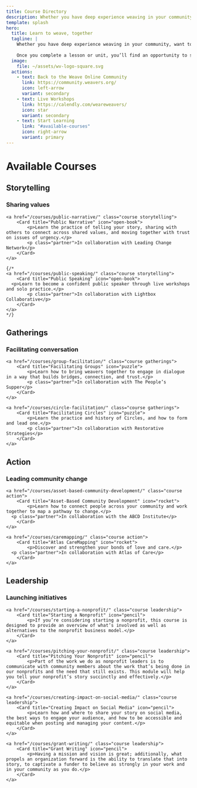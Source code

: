 ```yaml
---
title: Course Directory
description: Whether you have deep experience weaving in your community, want to add skills to your practice, or are new to weaving, we hope the Weave Learning Center will provide helpful knowledge and inspiration, and it is completely free.
template: splash
hero:
  title: Learn to weave, together
  tagline: |
    Whether you have deep experience weaving in your community, want to add skills to your practice, or are new to weaving, we hope the Weave Learning Center will provide helpful knowledge and inspiration.
    
    Once you complete a lesson or unit, you’ll find an opportunity to submit a Reflection and earn a badge on your Weave Community profile. To earn badges and join conversations, you’ll need to <a href="https://community.weavers.org/pages/welcome">become a member of our Weave Online Community</a>. We hope to see you there soon!
  image:
    file: ~/assets/wv-logo-square.svg
  actions:
    - text: Back to the Weave Online Community
      link: https://community.weavers.org/
      icon: left-arrow
      variant: secondary
    - text: Live Workshops
      link: https://calendly.com/weareweavers/
      icon: star
      variant: secondary
    - text: Start Learning
      link: "#available-courses"
      icon: right-arrow
      variant: primary
---
```



# Available Courses

## Storytelling
### Sharing values

<CardGrid class="perspective">

	<a href="/courses/public-narrative/" class="course storytelling">
		<Card title="Public Narrative" icon="open-book">
			<p>Learn the practice of telling your story, sharing with others to connect across shared values, and moving together with trust on issues of urgency.</p>
			<p class="partner">In collaboration with Leading Change Network</p>
		</Card>
	</a>

	{/*
	<a href="/courses/public-speaking/" class="course storytelling">
		<Card title="Public Speaking" icon="open-book">
      <p>Learn to become a confident public speaker through live workshops and solo practice.</p>
			<p class="partner">In collaboration with Lightbox Collaborative</p>
		</Card>
	</a>
	*/}

</CardGrid>

## Gatherings
### Facilitating conversation

<CardGrid class="perspective">

	<a href="/courses/group-facilitation/" class="course gatherings">
		<Card title="Facilitating Groups" icon="puzzle">
			<p>Learn how to bring weavers together to engage in dialogue in a way that builds bridges, connection, and trust.</p>
			<p class="partner">In collaboration with The People’s Supper</p>
		</Card>
	</a>

	<a href="/courses/circle-facilitation/" class="course gatherings">
		<Card title="Facilitating Circles" icon="puzzle">
			<p>Learn the practice and history of Circles, and how to form and lead one.</p>
			<p class="partner">In collaboration with Restorative Strategies</p>
		</Card>
	</a>

</CardGrid>

## Action
### Leading community change

<CardGrid class="perspective">

	<a href="/courses/asset-based-community-development/" class="course action">
		<Card title="Asset-Based Community Development" icon="rocket">
			<p>Learn how to connect people across your community and work together to map a pathway to change.</p>
      <p class="partner">In collaboration with the ABCD Institute</p>
		</Card>
	</a>

	<a href="/courses/caremapping/" class="course action">
		<Card title="Atlas CareMapping" icon="rocket">
			<p>Discover and strengthen your bonds of love and care.</p>
      <p class="partner">In collaboration with Atlas of Care</p>
		</Card>
	</a>

</CardGrid>

## Leadership
### Launching initiatives

<CardGrid class="perspective">

	<a href="/courses/starting-a-nonprofit/" class="course leadership">
		<Card title="Starting a Nonprofit" icon="pencil">
			<p>If you’re considering starting a nonprofit, this course is designed to provide an overview of what’s involved as well as alternatives to the nonprofit business model.</p>
		</Card>
	</a>

	<a href="/courses/pitching-your-nonprofit/" class="course leadership">
		<Card title="Pitching Your Nonprofit" icon="pencil">
			<p>Part of the work we do as nonprofit leaders is to communicate with community members about the work that’s being done in our nonprofits and the need that still exists. This module will help you tell your nonprofit’s story succinctly and effectively.</p>
		</Card>
	</a>

	<a href="/courses/creating-impact-on-social-media/" class="course leadership">
		<Card title="Creating Impact on Social Media" icon="pencil">
			<p>Learn how and where to share your story on social media, the best ways to engage your audience, and how to be accessible and equitable when posting and managing your content.</p>
		</Card>
	</a>

	<a href="/courses/grant-writing/" class="course leadership">
		<Card title="Grant Writing" icon="pencil">
			<p>Having a mission and vision is great; additionally, what propels an organization forward is the ability to translate that into story, to captivate a funder to believe as strongly in your work and in your community as you do.</p>
		</Card>
	</a>

</CardGrid>
